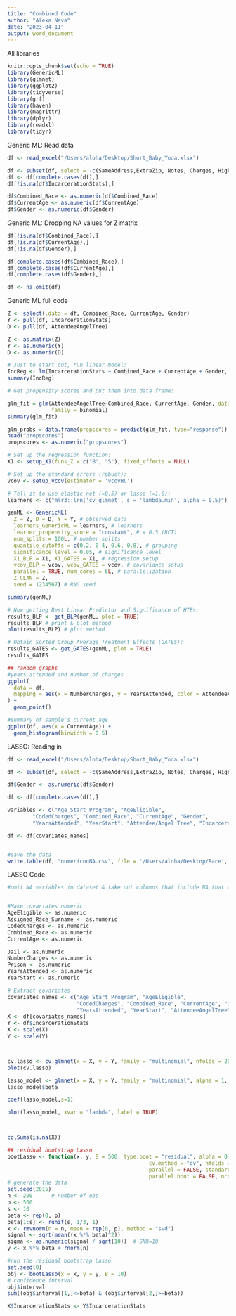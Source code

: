 ```yaml
---
title: "Combined Code"
author: "Alexa Nava"
date: "2023-04-11"
output: word_document
---
```


All libraries
```r
knitr::opts_chunk$set(echo = TRUE)
library(GenericML)
library(glmnet)
library(ggplot2)
library(tidyverse)
library(grf)
library(haven)
library(magrittr)
library(dplyr)
library(readxl)
library(tidyr)
```

Generic ML: Read data
```r
df <- read_excel("/Users/aloha/Desktop/Short_Baby_Yoda.xlsx")

df <- subset(df, select = -c(SameAddress,ExtraZip, Notes, Charges, High_Surname, High_Firstname, Race) )
df <- df[complete.cases(df),]
df[!is.na(df$IncarcerationStats),]

df$Combined_Race <- as.numeric(df$Combined_Race)
df$CurrentAge <- as.numeric(df$CurrentAge)
df$Gender <- as.numeric(df$Gender)
```

Generic ML: Dropping NA values for Z matrix
```r
df[!is.na(df$Combined_Race),]
df[!is.na(df$CurrentAge),]
df[!is.na(df$Gender),]

df[complete.cases(df$Combined_Race),]
df[complete.cases(df$CurrentAge),]
df[complete.cases(df$Gender),]

df <- na.omit(df)
```

Generic ML full code
```r
Z <- select(.data = df, Combined_Race, CurrentAge, Gender)
Y <- pull(df, IncarcerationStats)
D <- pull(df, AttendeeAngelTree)

Z <- as.matrix(Z)
Y <- as.numeric(Y)
D <- as.numeric(D)

# Just to start out, run linear model:
IncReg <- lm(IncarcerationStats ~ Combined_Race + CurrentAge + Gender, data=df)
summary(IncReg)

# Get propensity scores and put them into data frame:

glm_fit = glm(AttendeeAngelTree~Combined_Race, CurrentAge, Gender, data=df,
              family = binomial)
summary(glm_fit)

glm_probs = data.frame(propscores = predict(glm_fit, type="response"))
head("propscores")
propscores <- as.numeric("propscores")

# Set up the regression function:
X1 <- setup_X1(funs_Z = c("B", "S"), fixed_effects = NULL)

# Set up the standard errors (robust):
vcov <- setup_vcov(estimator = 'vcovHC')

# Tell it to use elastic net (=0.5) or lasso (=1.0):
learners <- c("mlr3::lrn('cv_glmnet', s = 'lambda.min', alpha = 0.5)")

genML <- GenericML(
  Z = Z, D = D, Y = Y, # observed data
  learners_GenericML = learners, # learners
  learner_propensity_score = "constant", # = 0.5 (RCT)
  num_splits = 100L, # number splits
  quantile_cutoffs = c(0.2, 0.4, 0.6, 0.8), # grouping
  significance_level = 0.05, # significance level
  X1_BLP = X1, X1_GATES = X1, # regression setup
  vcov_BLP = vcov, vcov_GATES = vcov, # covariance setup
  parallel = TRUE, num_cores = 6L, # parallelization
  Z_CLAN = Z,
  seed = 1234567) # RNG seed

summary(genML)

# Now getting Best Linear Predictor and Significance of HTEs:
results_BLP <- get_BLP(genML, plot = TRUE)
results_BLP # print & plot method
plot(results_BLP) # plot method

# Obtain Sorted Group Average Treatment Effects (GATES):
results_GATES <- get_GATES(genML, plot = TRUE)
results_GATES

## random graphs
#years attended and number of charges
ggplot(
  data = df,
  mapping = aes(x = NumberCharges, y = YearsAttended, color = AttendeeAngelTree)
) +
  geom_point()

#summary of sample's current age
ggplot(df, aes(x = CurrentAge)) +
  geom_histogram(binwidth = 0.5)
```

LASSO: Reading in
```r
df <- read_excel("/Users/aloha/Desktop/Short_Baby_Yoda.xlsx")

df <- subset(df, select = -c(SameAddress,ExtraZip, Notes, Charges, High_Surname, High_Firstname, Race) )

df$Gender <- as.numeric(df$Gender)

df <- df[complete.cases(df),]

variables <- c("Age_Start_Program", "AgeEligible",
        "CodedCharges", "Combined_Race", "CurrentAge", "Gender", 
        "YearsAttended", "YearStart", "Attendee/Angel Tree", "IncarcerationStats")

df <- df[covariates_names]


#save the data
write.table(df, "numericnoNA.csv", file = '/Users/aloha/Desktop/Race', row.names = FALSE, )

```

LASSO Code
```r
#omit NA variables in dataset & take out columns that include NA that would screw everything up


#Make covariates numeric
AgeEligible <- as.numeric
Assigned_Race_Surname <- as.numeric
CodedCharges <- as.numeric
Combined_Race <- as.numeric
CurrentAge <- as.numeric

Jail <- as.numeric
NumberCharges <- as.numeric
Prison <- as.numeric
YearsAttended <- as.numeric
YearStart <- as.numeric

# Extract covariates
covariates_names <- c("Age_Start_Program", "AgeEligible",
                      "CodedCharges", "Combined_Race", "CurrentAge", "Gender",
                      "YearsAttended", "YearStart", "AttendeeAngelTree")
X <- df[covariates_names]
Y <- df$IncarcerationStats
X <- scale(X) 
Y <- scale(Y) 



cv.lasso <- cv.glmnet(x = X, y = Y, family = "multinomial", nfolds = 20, alpha = 1)
plot(cv.lasso)

lasso_model <- glmnet(x = X, y = Y, family = "multinomial", alpha = 1, lamda = cv.lasso$lamda$min)
lasso_model$beta

coef(lasso_model,s=1)

plot(lasso_model, xvar = "lambda", label = TRUE)



colSums(is.na(X))

## residual bootstrap Lasso
bootLasso <- function(x, y, B = 500, type.boot = "residual", alpha = 0.05, 
                                             cv.method = "cv", nfolds = 10, foldid, cv.OLS = FALSE, tau = 0, 
                                             parallel = FALSE, standardize = TRUE, intercept = TRUE, 
                                             parallel.boot = FALSE, ncores.boot = 1, ...)
# generate the data
set.seed(2015)
n <- 200      # number of obs
p <- 500
s <- 10
beta <- rep(0, p)
beta[1:s] <- runif(s, 1/3, 1)
x <- rmvnorm(n = n, mean = rep(0, p), method = "svd")
signal <- sqrt(mean((x %*% beta)^2))
sigma <- as.numeric(signal / sqrt(10))  # SNR=10
y <- x %*% beta + rnorm(n)

#run the residual bootstrap Lasso
set.seed(0)
obj <- bootLasso(x = x, y = y, B = 10)
# confidence interval
obj$interval
sum((obj$interval[1,]<=beta) & (obj$interval[2,]>=beta))

X$IncarcerationStats <- Y$IncarcerationStats
```
